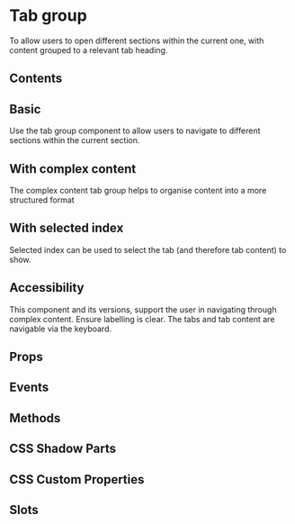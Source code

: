 # Tab group
To allow users to open different sections within the current one, with content grouped to a relevant tab heading.

## Contents

## Basic
Use the tab group component to allow users to navigate to different sections within the current section.


<Basic/>

## With complex content
The complex content tab group helps to organise content into a more structured format


## With selected index
Selected index can be used to select the tab (and therefore tab content) to show.


<WithSelectedIndex />

## Accessibility
This component and its versions, support the user in navigating through complex content. Ensure labelling is clear. The tabs and tab content are navigable via the keyboard.

## Props


<Props />

## Events


<Events />

## Methods


<Methods />

## CSS Shadow Parts


<Parts />

## CSS Custom Properties


<CustomProps />

## Slots


<Slots />

